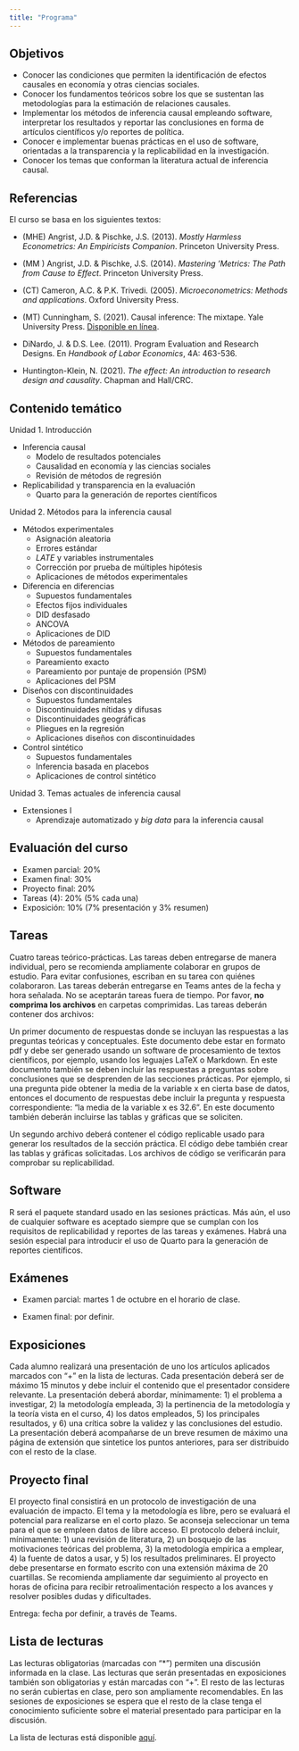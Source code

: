 ```yaml
---
title: "Programa"
---
```



## Objetivos

* Conocer las condiciones que permiten la identificación de efectos causales en economía y otras ciencias sociales.
* Conocer los fundamentos teóricos sobre los que se sustentan las metodologías para la estimación de relaciones causales.
* Implementar los métodos de inferencia causal empleando software, interpretar los resultados y reportar las conclusiones en forma de artículos científicos y/o reportes de política.
* Conocer e implementar buenas prácticas en el uso de software, orientadas a la transparencia y la replicabilidad en la investigación.
* Conocer los temas que conforman la literatura actual de inferencia causal.



## Referencias

El curso se basa en los siguientes textos:

+ (MHE) Angrist, J.D. & Pischke, J.S. (2013). *Mostly Harmless Econometrics: An Empiricists Companion*. Princeton University Press.

+ (MM ) Angrist, J.D. & Pischke, J.S. (2014). *Mastering ’Metrics: The Path from Cause to Effect*. Princeton University Press.

+ (CT) Cameron, A.C. & P.K. Trivedi. (2005). *Microeconometrics: Methods and applications*. Oxford University Press.

+ (MT) Cunningham, S. (2021). Causal inference: The mixtape. Yale University Press. [Disponible en línea](https://mixtape.scunning.com/index.html).

+ DiNardo, J. & D.S. Lee. (2011). Program Evaluation and Research Designs. En *Handbook of Labor Economics*, 4A: 463-536.

+ Huntington-Klein, N. (2021). *The effect: An introduction to research design and causality*. Chapman and Hall/CRC.


## Contenido temático

Unidad 1. Introducción

* Inferencia causal
  - Modelo de resultados potenciales
  - Causalidad en economía y las ciencias sociales
  - Revisión de métodos de regresión

  
* Replicabilidad y transparencia en la evaluación
  - Quarto para la generación de reportes científicos

Unidad 2. Métodos para la inferencia causal

* Métodos experimentales
  - Asignación aleatoria
  - Errores estándar
  - *LATE* y variables instrumentales
  - Corrección por prueba de múltiples hipótesis
  - Aplicaciones de métodos experimentales


* Diferencia en diferencias
  - Supuestos fundamentales
  - Efectos fijos individuales
  - DID desfasado
  - ANCOVA
  - Aplicaciones de DID

* Métodos de pareamiento
  - Supuestos fundamentales
  - Pareamiento exacto
  - Pareamiento por puntaje de propensión (PSM)
  - Aplicaciones del PSM

* Diseños con discontinuidades
  - Supuestos fundamentales
  - Discontinuidades nítidas y difusas
  - Discontinuidades geográficas
  - Pliegues en la regresión
  - Aplicaciones diseños con discontinuidades

* Control sintético
  - Supuestos fundamentales
  - Inferencia basada en placebos
  - Aplicaciones de control sintético

Unidad 3. Temas actuales de inferencia causal

* Extensiones I
  - Aprendizaje automatizado y _big data_ para la inferencia causal


## Evaluación del curso

+ Examen parcial: 20%
+ Examen final: 30%
+ Proyecto final: 20%
+ Tareas (4): 20% (5% cada una)
+ Exposición: 10% (7% presentación y 3% resumen)


## Tareas

Cuatro tareas teórico-prácticas. Las tareas deben entregarse de manera individual, pero se recomienda ampliamente colaborar en grupos de estudio. Para evitar confusiones, escriban en su tarea con quiénes colaboraron. Las tareas deberán entregarse en Teams antes de la fecha y hora señalada. No se aceptarán tareas fuera de tiempo. Por favor, **no comprima los archivos** en carpetas comprimidas. Las tareas deberán contener dos archivos:

Un primer documento de respuestas donde se incluyan las respuestas a las preguntas teóricas y conceptuales. Este documento debe estar en formato pdf y debe ser generado usando un software de procesamiento de textos científicos, por ejemplo, usando los leguajes LaTeX o Markdown. En este documento también se deben incluir las respuestas a preguntas sobre conclusiones que se desprenden de las secciones prácticas. Por ejemplo, si una pregunta pide obtener la media de la variable x en cierta base de datos, entonces el documento de respuestas debe incluir la pregunta y respuesta correspondiente: “la media de la variable x es 32.6”. En este documento también deberán incluirse las tablas y gráficas que se soliciten.

Un segundo archivo deberá contener el código replicable usado para generar los resultados de la sección práctica. El código debe también crear las tablas y gráficas solicitadas. Los archivos de código se verificarán para comprobar su replicabilidad.


## Software

R será el paquete standard usado en las sesiones prácticas. Más aún, el uso de cualquier software es aceptado siempre que se cumplan con los requisitos de replicabilidad y reportes de las tareas y exámenes. Habrá una sesión especial para introducir el uso de Quarto para la generación de reportes científicos.

## Exámenes
  
* Examen parcial: martes 1 de octubre en el horario de clase.

* Examen final: por definir.


## Exposiciones

Cada alumno realizará una presentación de uno los artículos aplicados marcados con “+” en la lista de lecturas. Cada presentación deberá ser de máximo 15 minutos y debe incluir el contenido que el presentador considere relevante. La presentación deberá abordar, mínimamente: 1) el problema a investigar, 2) la metodología empleada, 3) la pertinencia de la metodología y la teoría vista en el curso, 4) los datos empleados, 5) los principales resultados, y 6) una crítica sobre la validez y las conclusiones del estudio. La presentación deberá acompañarse de un breve resumen de máximo una página de extensión que sintetice los puntos anteriores, para ser distribuido con el resto de la clase.

## Proyecto final

El proyecto final consistirá en un protocolo de investigación de una evaluación de impacto. El tema y la metodología es libre, pero se evaluará el potencial para realizarse en el corto plazo. Se aconseja seleccionar un tema para el que se empleen datos de libre acceso. El protocolo deberá incluir, mínimamente: 1) una revisión de literatura, 2) un bosquejo de las motivaciones teóricas del problema, 3) la metodología empírica a emplear, 4) la fuente de datos a usar, y 5) los resultados preliminares. El proyecto debe presentarse en formato escrito con una extensión máxima de 20 cuartillas. Se recomienda ampliamente dar seguimiento al proyecto en horas de oficina para recibir retroalimentación respecto a los avances y resolver posibles dudas y dificultades.

Entrega: fecha por definir, a través de Teams.

## Lista de lecturas

Las lecturas obligatorias (marcadas con “*”) permiten una discusión informada en la clase. Las lecturas que serán presentadas en exposiciones también son obligatorias y están marcadas con “+”. El resto de las lecturas no serán cubiertas en clase, pero son ampliamente recomendables. En las sesiones de exposiciones se espera que el resto de la clase tenga el conocimiento suficiente sobre el material presentado para participar en la discusión.

La lista de lecturas está disponible [aquí](https://rojasirvin.github.io/evaluacion-de-programas/lecturas.html).
